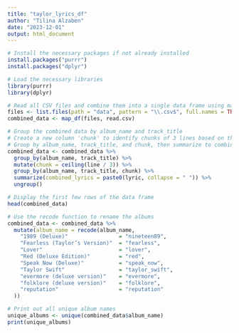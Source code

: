 ---
title: "taylor_lyrics_df"
author: "Tilina Alzaben"
date: "2023-12-01"
output: html_document
--- 

```{r, message = FALSE}
# Install the necessary packages if not already installed
install.packages("purrr")
install.packages("dplyr")

# Load the necessary libraries
library(purrr)
library(dplyr)
```

```{r, message = FALSE}
# Read all CSV files and combine them into a single data frame using map_df'
files <- list.files(path = "data", pattern = "\\.csv$", full.names = TRUE)
combined_data <- map_df(files, read.csv)
```

```{r, message = FALSE}
# Group the combined data by album_name and track_title
# Create a new column 'chunk' to identify chunks of 3 lines based on the 'line' column
# Group by album_name, track_title, and chunk, then summarize to combine lyrics into one string
combined_data <- combined_data %>%
  group_by(album_name, track_title) %>%
  mutate(chunk = ceiling(line / 3)) %>%
  group_by(album_name, track_title, chunk) %>%
  summarize(combined_lyrics = paste0(lyric, collapse = " ")) %>%
  ungroup()

# Display the first few rows of the data frame
head(combined_data)
```

```{r}
# Use the recode function to rename the albums 
combined_data <- combined_data %>%
  mutate(album_name = recode(album_name,
    "1989 (Deluxe)"                = "nineteen89",
    "Fearless (Taylor’s Version)"  = "fearless",
    "Lover"                        = "lover",
    "Red (Deluxe Edition)"         = "red",
    "Speak Now (Deluxe)"           = "speak_now",
    "Taylor Swift"                 = "taylor_swift",
    "evermore (deluxe version)"    = "evermore",
    "folklore (deluxe version)"    = "folklore",
    "reputation"                   = "reputation"
  ))

# Print out all unique album names
unique_albums <- unique(combined_data$album_name)
print(unique_albums)
```


